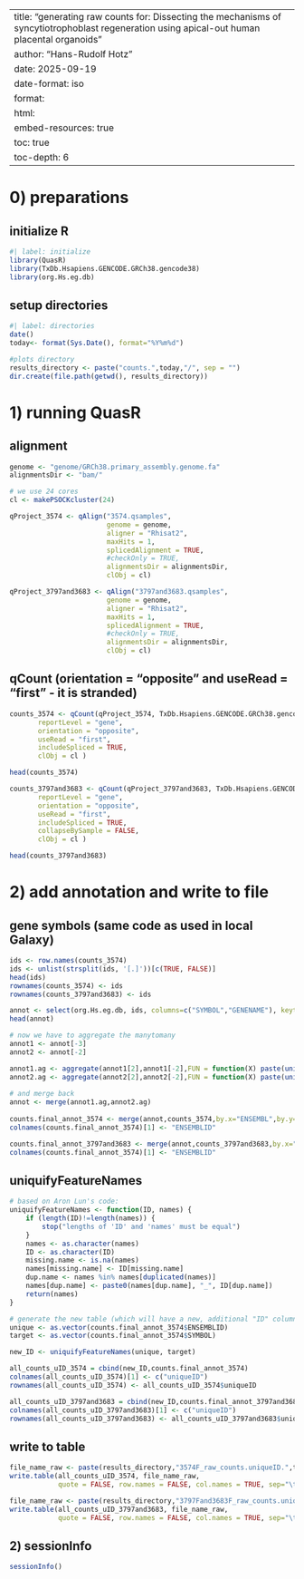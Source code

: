 

---
title: "generating raw counts for: Dissecting the mechanisms of syncytiotrophoblast regeneration using apical-out human placental organoids"
author: "Hans-Rudolf Hotz"
date: 2025-09-19
date-format: iso
format: 
    html:
        embed-resources: true
        toc: true
        toc-depth: 6
---

# 0) preparations


## initialize R

```r
#| label: initialize
library(QuasR)
library(TxDb.Hsapiens.GENCODE.GRCh38.gencode38)
library(org.Hs.eg.db)
```

## setup directories

```r
#| label: directories
date()
today<- format(Sys.Date(), format="%Y%m%d")

#plots directory
results_directory <- paste("counts.",today,"/", sep = "")
dir.create(file.path(getwd(), results_directory))
```

# 1) running QuasR

## alignment

```r
genome <- "genome/GRCh38.primary_assembly.genome.fa"
alignmentsDir <- "bam/"

# we use 24 cores
cl <- makePSOCKcluster(24)
```

```r
qProject_3574 <- qAlign("3574.qsamples",
                        genome = genome,
                        aligner = "Rhisat2",
                        maxHits = 1,
                        splicedAlignment = TRUE,
                        #checkOnly = TRUE,
                        alignmentsDir = alignmentsDir,
                        clObj = cl)
```

```r
qProject_3797and3683 <- qAlign("3797and3683.qsamples",
                        genome = genome,
                        aligner = "Rhisat2",
                        maxHits = 1,
                        splicedAlignment = TRUE,
                        #checkOnly = TRUE,
                        alignmentsDir = alignmentsDir,
                        clObj = cl)
```


## qCount (orientation = "opposite" and useRead = "first" - it is stranded)

```r
counts_3574 <- qCount(qProject_3574, TxDb.Hsapiens.GENCODE.GRCh38.gencode38,
       reportLevel = "gene",
       orientation = "opposite",
       useRead = "first",
       includeSpliced = TRUE,
       clObj = cl )

head(counts_3574)
```

```r
counts_3797and3683 <- qCount(qProject_3797and3683, TxDb.Hsapiens.GENCODE.GRCh38.gencode38,
       reportLevel = "gene",
       orientation = "opposite",
       useRead = "first",
       includeSpliced = TRUE,
       collapseBySample = FALSE,
       clObj = cl )

head(counts_3797and3683)
```


# 2) add annotation and write to file

## gene symbols (same code as used in local Galaxy)

```r
ids <- row.names(counts_3574)
ids <- unlist(strsplit(ids, '[.]'))[c(TRUE, FALSE)]	
head(ids)
rownames(counts_3574) <- ids
rownames(counts_3797and3683) <- ids

annot <- select(org.Hs.eg.db, ids, columns=c("SYMBOL","GENENAME"), keytype="ENSEMBL")
head(annot)			

# now we have to aggregate the manytomany
annot1 <- annot[-3]
annot2 <- annot[-2]

annot1.ag <- aggregate(annot1[2],annot1[-2],FUN = function(X) paste(unique(X), collapse=", "))
annot2.ag <- aggregate(annot2[2],annot2[-2],FUN = function(X) paste(unique(X), collapse=", "))
	
# and merge back 
annot <- merge(annot1.ag,annot2.ag)
				
counts.final_annot_3574 <- merge(annot,counts_3574,by.x="ENSEMBL",by.y=0)
colnames(counts.final_annot_3574)[1] <- "ENSEMBLID"

counts.final_annot_3797and3683 <- merge(annot,counts_3797and3683,by.x="ENSEMBL",by.y=0)
colnames(counts.final_annot_3574)[1] <- "ENSEMBLID"
```

## uniquifyFeatureNames

```r
# based on Aron Lun's code:
uniquifyFeatureNames <- function(ID, names) {
    if (length(ID)!=length(names)) {
        stop("lengths of 'ID' and 'names' must be equal")
    }
    names <- as.character(names)
    ID <- as.character(ID)
    missing.name <- is.na(names)
    names[missing.name] <- ID[missing.name]
    dup.name <- names %in% names[duplicated(names)]
    names[dup.name] <- paste0(names[dup.name], "_", ID[dup.name])
    return(names)
}

# generate the new table (which will have a new, additional "ID" column)
unique <- as.vector(counts.final_annot_3574$ENSEMBLID)
target <- as.vector(counts.final_annot_3574$SYMBOL)

new_ID <- uniquifyFeatureNames(unique, target) 

all_counts_uID_3574 = cbind(new_ID,counts.final_annot_3574)
colnames(all_counts_uID_3574)[1] <- c("uniqueID") 
rownames(all_counts_uID_3574) <- all_counts_uID_3574$uniqueID

all_counts_uID_3797and3683 = cbind(new_ID,counts.final_annot_3797and3683)
colnames(all_counts_uID_3797and3683)[1] <- c("uniqueID") 
rownames(all_counts_uID_3797and3683) <- all_counts_uID_3797and3683$uniqueID
```

## write to table

```r
file_name_raw <- paste(results_directory,"3574F_raw_counts.uniqueID.",today,".tab",sep = "")
write.table(all_counts_uID_3574, file_name_raw,
            quote = FALSE, row.names = FALSE, col.names = TRUE, sep="\t")

file_name_raw <- paste(results_directory,"3797Fand3683F_raw_counts.uniqueID.",today,".tab",sep = "")
write.table(all_counts_uID_3797and3683, file_name_raw,
            quote = FALSE, row.names = FALSE, col.names = TRUE, sep="\t")
```


## 2) sessionInfo

```r
sessionInfo()
```